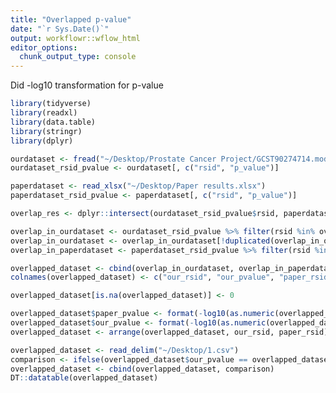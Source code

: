 ```yaml
---
title: "Overlapped p-value"
date: "`r Sys.Date()`"
output: workflowr::wflow_html
editor_options:
  chunk_output_type: console
---
```


Did -log10 transformation for p-value

```r
library(tidyverse)
library(readxl)
library(data.table)
library(stringr)
library(dplyr)

ourdataset <- fread("~/Desktop/Prostate Cancer Project/GCST90274714.mod.tsv.gz")
ourdataset_rsid_pvalue <- ourdataset[, c("rsid", "p_value")]

paperdataset <- read_xlsx("~/Desktop/Paper results.xlsx")
paperdataset_rsid_pvalue <- paperdataset[, c("rsid", "p_value")]

overlap_res <- dplyr::intersect(ourdataset_rsid_pvalue$rsid, paperdataset_rsid_pvalue$rsid)

overlap_in_ourdataset <- ourdataset_rsid_pvalue %>% filter(rsid %in% overlap_res)
overlap_in_ourdataset <- overlap_in_ourdataset[!duplicated(overlap_in_ourdataset$rsid), ] 
overlap_in_paperdataset <- paperdataset_rsid_pvalue %>% filter(rsid %in% overlap_res)

overlapped_dataset <- cbind(overlap_in_ourdataset, overlap_in_paperdataset)
colnames(overlapped_dataset) <- c("our_rsid", "our_pvalue", "paper_rsid", "paper_pvalue")

overlapped_dataset[is.na(overlapped_dataset)] <- 0

overlapped_dataset$paper_pvalue <- format(-log10(as.numeric(overlapped_dataset$paper_pvalue)),digits=2)
overlapped_dataset$our_pvalue <- format(-log10(as.numeric(overlapped_dataset$our_pvalue)), digits=2)
overlapped_dataset <- arrange(overlapped_dataset, our_rsid, paper_rsid)

overlapped_dataset <- read_delim("~/Desktop/1.csv")
comparison <- ifelse(overlapped_dataset$our_pvalue == overlapped_dataset$paper_pvalue, TRUE, FALSE)
overlapped_dataset <- cbind(overlapped_dataset, comparison)
DT::datatable(overlapped_dataset)
```
